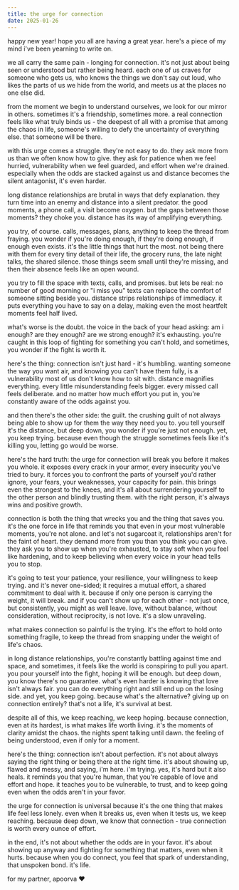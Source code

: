 ```yaml
---
title: the urge for connection
date: 2025-01-26
---
```


happy new year! hope you all are having a great year. here's a piece of my mind i've been yearning to
write on.

we all carry the same pain - longing for connection. it's not just about being seen or understood but rather
being heard. each one of us craves for someone who gets us, who knows the things we don't say out loud,
who likes the parts of us we hide from the world, and meets us at the places no one else did.

from the moment we begin to understand ourselves, we look for our mirror in others. sometimes it's a
friendship, sometimes more. a real connection feels like what truly binds us - the deepest of all with a
promise that among the chaos in life, someone's willing to defy the uncertainty of everything else. that
someone will be there.

with this urge comes a struggle. they're not easy to do. they ask more from us than we often know how to give.
they ask for patience when we feel hurried, vulnerability when we feel guarded, and effort when we're drained.
especially when the odds are stacked against us and distance becomes the silent antagonist, it's even harder.

long distance relationships are brutal in ways that defy explanation. they turn time into an enemy and
distance into a silent predator. the good moments, a phone call, a visit become oxygen. but the gaps between
those moments? they choke you. distance has its way of amplifying everything.

you try, of course. calls, messages, plans, anything to keep the thread from fraying. you wonder if you're
doing enough, if they're doing enough, if enough even exists. it's the little things that hurt the most.
not being there with them for every tiny detail of their life, the grocery runs, the late night talks, the
shared silence. those things seem small until they're missing, and then their absence feels like an open wound.

you try to fill the space with texts, calls, and promises. but lets be real: no number of good morning or
"i miss you" texts can replace the comfort of someone sitting beside you. distance strips relationships of
immediacy. it puts everything you have to say on a delay, making even the most heartfelt moments feel
half lived.

what's worse is the doubt. the voice in the back of your head asking: am i enough? are they enough?
are we strong enough? it's exhausting. you're caught in this loop of fighting for something you can't hold,
and sometimes, you wonder if the fight is worth it.

here's the thing: connection isn't just hard - it's humbling. wanting someone the way you want air, and
knowing you can't have them fully, is a vulnerability most of us don't know how to sit with. distance
magnifies everything. every little misunderstanding feels bigger. every missed call feels deliberate. and
no matter how much effort you put in, you're constantly aware of the odds against you.

and then there's the other side: the guilt. the crushing guilt of not always being able to show up for them
the way they need you to. you tell yourself it's the distance, but deep down, you wonder if you're just not
enough. yet, you keep trying. because even though the struggle sometimes feels like it's killing you,
letting go would be worse.

here's the hard truth: the urge for connection will break you before it makes you whole. it exposes every
crack in your armor, every insecurity you've tried to bury. it forces you to confront the parts of yourself
you'd rather ignore, your fears, your weaknesses, your capacity for pain. this brings even the strongest
to the knees, and it's all about surrendering yourself to the other person and blindly trusting them. with the
right person, it's always wins and positive growth.

connection is both the thing that wrecks you and the thing that saves you. it's the one force in life that
reminds you that even in your most vulnerable moments, you're not alone. and let's not sugarcoat it,
relationships aren't for the faint of heart. they demand more from you than you think you can give. they
ask you to show up when you're exhausted, to stay soft when you feel like hardening, and to keep believing
when every voice in your head tells you to stop.

it's going to test your patience, your resilience, your willingness to keep trying. and it's never one-sided;
it requires a mutual effort, a shared commitment to deal with it. because if only one person is carrying the
weight, it will break. and if you can't show up for each other - not just once, but consistently, you might as
well leave. love, without balance, without consideration, without reciprocity, is not love. it's a slow
unraveling.

what makes connection so painful is the trying. it's the effort to hold onto something fragile, to keep the
thread from snapping under the weight of life's chaos.

in long distance relationships, you're constantly battling against time and space, and sometimes, it feels
like the world is conspiring to pull you apart. you pour yourself into the fight, hoping it will be enough.
but deep down, you know there's no guarantee. what's even harder is knowing that love isn't always fair. you
can do everything right and still end up on the losing side. and yet, you keep going. because what's the
alternative? giving up on connection entirely? that's not a life, it's survival at best.

despite all of this, we keep reaching, we keep hoping. because connection, even at its hardest, is what makes
life worth living. it's the moments of clarity amidst the chaos. the nights spent talking until dawn. the
feeling of being understood, even if only for a moment.

here's the thing: connection isn't about perfection. it's not about always saying the right thing or being
there at the right time. it's about showing up, flawed and messy, and saying, i'm here. i'm trying. yes, it's
hard but it also heals. it reminds you that you're human, that you're capable of love and effort and hope. it
teaches you to be vulnerable, to trust, and to keep going even when the odds aren't in your favor.

the urge for connection is universal because it's the one thing that makes life feel less lonely. even when
it breaks us, even when it tests us, we keep reaching. because deep down, we know that connection - true
connection is worth every ounce of effort.

in the end, it's not about whether the odds are in your favor. it's about showing up anyway and fighting for
something that matters, even when it hurts. because when you do connect, you feel that spark of understanding,
that unspoken bond. it's life.

for my partner, apoorva ❤️
